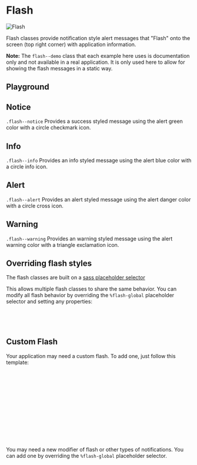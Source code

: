 
<Meta of={FlashStories} />

# Flash

<img src={imageFile} alt="Flash" />

Flash classes provide notification style alert messages that "Flash" onto the screen (top right corner) with application information.

**Note:** The `flash--demo` class that each example here uses is documentation only and not available in a real application. It is only used here to allow for showing the flash messages in a static way.

## Playground

<Canvas of={FlashStories.Notice} />
<Controls of={FlashStories.Notice} />

## Notice

`.flash--notice` Provides a success styled message using the alert green color with a circle checkmark icon.

<Canvas of={FlashStories.Notice} />

## Info

`.flash--info` Provides an info styled message using the alert blue color with a circle info icon.

<Canvas of={FlashStories.Info} />

## Alert

`.flash--alert` Provides an alert styled message using the alert danger color with a circle cross icon.

<Canvas of={FlashStories.Alert} />

## Warning

`.flash--warning` Provides an warning styled message using the alert warning color with a triangle exclamation icon.

<Canvas of={FlashStories.Warning} />

## Overriding flash styles

The flash classes are built on a [sass placeholder selector](https://sass-lang.com/documentation/style-rules/placeholder-selectors)

This allows multiple flash classes to share the same behavior. You can modify all flash behavior by overriding the `%flash-global` placeholder selector and setting any properties:

```css
%flash-global {
  padding: var(--op-space-medium) var(--op-space-x-large);
}
```

## Custom Flash

Your application may need a custom flash. To add one, just follow this template:

```css
.flash-{name} {
  @extend %flash-global;

  background-color:
  color:
}
```

```css
.flash-purple {
  @extend %flash-global;

  background-color: purple;
  color: white;
}
```

You may need a new modifier of flash or other types of notifications. You can add one by overriding the `%flash-global` placeholder selector.

```css
%flash-global {
  &.flash--{name} {
    background-color:
    color:
  }
}
```
